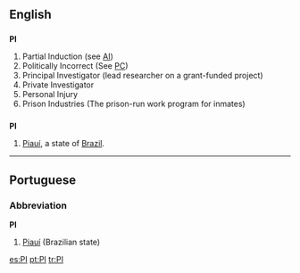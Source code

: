 ==English==

==={{initialism}}===
'''PI'''

# Partial Induction (see [[AI]])
# Politically Incorrect (See [[PC]])
# Principal Investigator (lead researcher on a grant-funded project)
# Private Investigator
# Personal Injury
# Prison Industries (The prison-run work program for inmates)
==={{abbreviation}}===
'''PI'''
#[[Piauí]], a state of [[Brazil]].


----

==Portuguese==

===Abbreviation===
'''PI'''

# [[Piauí]] (Brazilian state)

[[es:PI]]
[[pt:PI]]
[[tr:PI]]